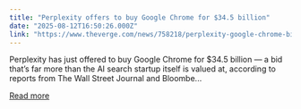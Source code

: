 ```yaml
---
title: "Perplexity offers to buy Google Chrome for $34.5 billion"
date: "2025-08-12T16:50:26.000Z"
link: "https://www.theverge.com/news/758218/perplexity-google-chrome-bid-unsolicited-offer"
---
```


Perplexity has just offered to buy Google Chrome for $34.5 billion — a bid that’s far more than the AI search startup itself is valued at, according to reports from The Wall Street Journal and Bloombe...

[Read more](https://www.theverge.com/news/758218/perplexity-google-chrome-bid-unsolicited-offer)
